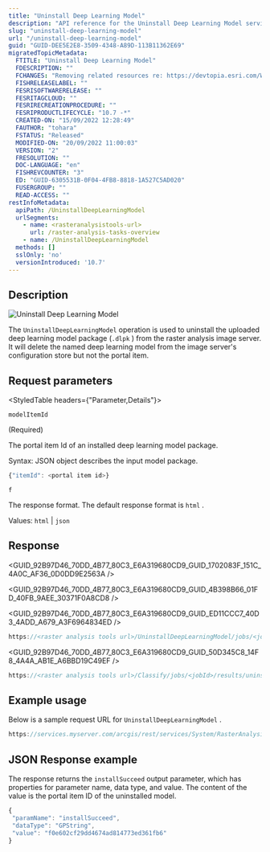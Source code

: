 ```yaml
---
title: "Uninstall Deep Learning Model"
description: "API reference for the Uninstall Deep Learning Model service available on Portal for ArcGIS."
slug: "uninstall-deep-learning-model"
url: "/uninstall-deep-learning-model"
guid: "GUID-DEE5E2E8-3509-4348-A89D-113B11362E69"
migratedTopicMetadata:
  FTITLE: "Uninstall Deep Learning Model"
  FDESCRIPTION: ""
  FCHANGES: "Removing related resources re: https://devtopia.esri.com/WebGIS/arcgis-rest-api-documentation/issues/191"
  FISHRELEASELABEL: ""
  FESRISOFTWARERELEASE: ""
  FESRITAGCLOUD: ""
  FESRIRECREATIONPROCEDURE: ""
  FESRIPRODUCTLIFECYCLE: "10.7 -*"
  CREATED-ON: "15/09/2022 12:28:49"
  FAUTHOR: "tohara"
  FSTATUS: "Released"
  MODIFIED-ON: "20/09/2022 11:00:03"
  VERSION: "2"
  FRESOLUTION: ""
  DOC-LANGUAGE: "en"
  FISHREVCOUNTER: "3"
  ED: "GUID-6305531B-0F04-4FB8-8818-1A527C5AD020"
  FUSERGROUP: ""
  READ-ACCESS: ""
restInfoMetadata:
  apiPath: /UninstallDeepLearningModel
  urlSegments:
    - name: <rasteranalysistools-url>
      url: /raster-analysis-tasks-overview
    - name: /UninstallDeepLearningModel
  methods: []
  sslOnly: 'no'
  versionIntroduced: '10.7'
---
```



## Description

![Uninstall Deep Learning Model](./images/GUID-0D76CC8A-8C20-41A5-A69A-923A436BA44A-web.png)

The `UninstallDeepLearningModel`  operation is used to uninstall the uploaded deep learning model package (`.dlpk` ) from the raster analysis image server. It will delete the named deep learning model from the image server's configuration store but not the portal item.

##  Request parameters 

<StyledTable headers={"Parameter,Details"}>

<StyledTableRow>

<StyledTableCell cellStyle="markdown">

`modelItemId` 

(Required)

</StyledTableCell>

<StyledTableCell cellStyle="markdown">

The portal item Id of an installed deep learning model package.

Syntax: JSON object describes the input model package.

```javascript
{"itemId": <portal item id>}

```

 

</StyledTableCell>

</StyledTableRow>

<StyledTableRow>

<StyledTableCell cellStyle="markdown">

`f` 

</StyledTableCell>

<StyledTableCell cellStyle="markdown">

The response format. The default response format is `html` .

Values: `html`  \| `json` 

</StyledTableCell>

</StyledTableRow>

</StyledTable>

## Response

<GUID_92B97D46_70DD_4B77_80C3_E6A319680CD9_GUID_1702083F_151C_4A0C_AF36_0D0DD9E2563A />

<GUID_92B97D46_70DD_4B77_80C3_E6A319680CD9_GUID_4B398B66_01FD_40FB_9AEE_30371F0A8CD8 />

<GUID_92B97D46_70DD_4B77_80C3_E6A319680CD9_GUID_ED11CCC7_40D3_4ADD_A679_A3F6964834ED />

```javascript
https://<raster analysis tools url>/UninstallDeepLearningModel/jobs/<jobId>
```

 

<GUID_92B97D46_70DD_4B77_80C3_E6A319680CD9_GUID_50D345C8_14F8_4A4A_AB1E_A6BBD19C49EF />

```javascript
https://<raster analysis tools url>/Classify/jobs/<jobId>/results/uninstallSucceed
```

 

## Example usage

Below is a sample request URL for `UninstallDeepLearningModel` .

```javascript
https://services.myserver.com/arcgis/rest/services/System/RasterAnalysisTools/GPServer/UninstallDeepLearningModel/submitJob
```

 

## JSON Response example

The response returns the `installSucceed`  output parameter, which has properties for parameter name, data type, and value. The content of the value is the portal item ID of the uninstalled model.

```javascript
{
 "paramName": "installSucceed",
 "dataType": "GPString",
 "value": "f0e602cf29dd4674ad814773ed361fb6"
}
```

 
